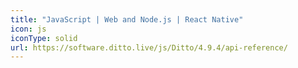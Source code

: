 ---
title: "JavaScript | Web and Node.js | React Native"
icon: js
iconType: solid
url: https://software.ditto.live/js/Ditto/4.9.4/api-reference/
---

